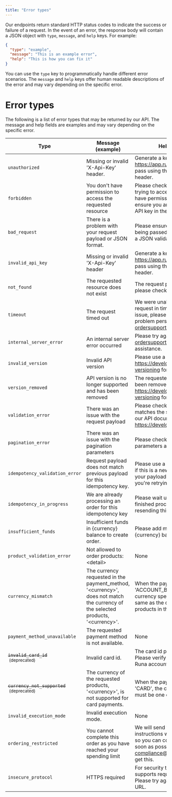 ```yaml
---
title: "Error types"
---
```


Our endpoints return standard HTTP status codes to indicate the success or failure of a request. In the event of an error, the response body will contain a JSON object with `type`, `message`, and `help` keys. For example:

```json
{
  "type": "example",
  "message": "This is an example error",
  "help": "This is how you can fix it"
}
```
You can use the `type` key to programmatically handle different error scenarios. The `message` and `help` keys offer human readable descriptions of the error and may vary depending on the specific error.

# Error types

The following is a list of error types that may be returned by our API. The message and help fields are examples and may vary depending on the specific error.

| Type | Message (example) | Help (example) |
| ---- | ----------------- | -------------- |
|`unauthorized`| Missing or invalid &#39;X-Api-Key&#39; header. | Generate a key on https://app.runa.io/api-keys and pass using the &#39;X-Api-Key&#39; header. |
|`forbidden`| You don&#39;t have permission to access the requested resource | Please check the path you are trying to access is correct and you have permission to access it. Also ensure you are using the correct API key in the &#39;X-Api-Key&#39; header. |
|`bad_request`| There is a problem with your request payload or JSON format. | Please ensure your payload is being passed or check issues with a JSON validator. |
|`invalid_api_key`| Missing or invalid &#39;X-Api-Key&#39; header | Generate a key on https://app.runa.io/api-keys and pass using the &#39;X-Api-Key&#39; header. |
|`not_found`| The requested resource does not exist | The request path is likely incorrect, please check and try again. |
|`timeout`| The request timed out | We were unable to process your request in time. This is a temporary issue, please try again. If the problem persists please contact ordersupport@runa.io |
|`internal_server_error`| An internal server error occurred | Please try again, or contact ordersupport@runa.io for assistance. |
|`invalid_version`| Invalid API version | Please use a valid API version. See https://developer.runa.io/docs/api-versioning for more information. |
|`version_removed`| API version is no longer supported and has been removed | The requested API version has been removed. See https://developer.runa.io/docs/api-versioning for more information. |
|`validation_error`| There was an issue with the request payload | Please check your request matches the structure outlined in our API documentation: https://developer.runa.io/reference |
|`pagination_error`| There was an issue with the pagination parameters | Please check the pagination parameters are valid and try again. |
|`idempotency_validation_error`| Request payload does not match previous payload for this idempotency key. | Please use a new idempotency key if this is a new request, or check your payload has not changed if you&#39;re retrying a request. |
|`idempotency_in_progress`| We are already processing an order for this idempotency key | Please wait until this order has finished processing before resending this request. |
|`insufficient_funds`| Insufficient funds in {currency} balance to create order. | Please add more funds to your {currency} balance and try again. |
|`product_validation_error`| Not allowed to order products: &lt;detail&gt; | None |
|`currency_mismatch`| The currency requested in the payment_method, &#39;&lt;currency&gt;&#39;, does not match the currency of the selected products, &#39;&lt;currency&gt;&#39;. | When the payment_method type is &#39;ACCOUNT_BALANCE&#39;, the currency specified must be the same as the currency of all of the products in the order. |
|`payment_method_unavailable`| The requested payment method is not available. | None |
|<del>`invalid_card_id`</del><br /><small>&nbsp;(deprecated)</small>| Invalid card id. | The card id provided is invalid. Please verify the card id in your Runa account and try again. |
|<del>`currency_not_supported`</del><br /><small>&nbsp;(deprecated)</small>| The currency of the requested products, &#39;&lt;currency&gt;&#39;, is not supported for card payments. | When the payment_method type is &#39;CARD&#39;, the currency specified must be one of the following: ... |
|`invalid_execution_mode`| Invalid execution mode. | None |
|`ordering_restricted`| You cannot complete this order as you have reached your spending limit | We will send you an email with instructions with what to do next so you can continue to order as soon as possible. Please contact compliance@runa.io if you do not get this. |
|`insecure_protocol`| HTTPS required | For security the Runa API only supports requests over HTTPS. Please try again with an HTTPS URL. |
